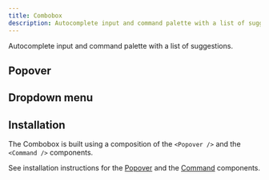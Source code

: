 ```yaml
---
title: Combobox
description: Autocomplete input and command palette with a list of suggestions.
---
```


Autocomplete input and command palette with a list of suggestions.


<Example path="ui/combobox/demo" />

## Popover

<Example path="ui/combobox/popover" />

## Dropdown menu

<Example path="ui/combobox/dropdown-menu" />

## Installation

The Combobox is built using a composition of the `<Popover />` and the `<Command />` components.

See installation instructions for the [Popover](/ui/popover) and the [Command](/ui/command) components.
